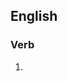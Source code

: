 ==English==

===Verb===
{{head|en|present participle}}

# {{present participle of|humanize|lang=en|nocat=1}}